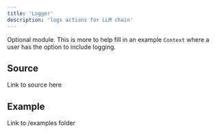 ```yaml
---
title: 'Logger'
description: 'logs actions for LLM chain'
---
```


Optional module. This is more to help fill in an example ```Context``` where a user has the option to include logging.


## Source 
Link to source here 


## Example 
Link to /examples folder
